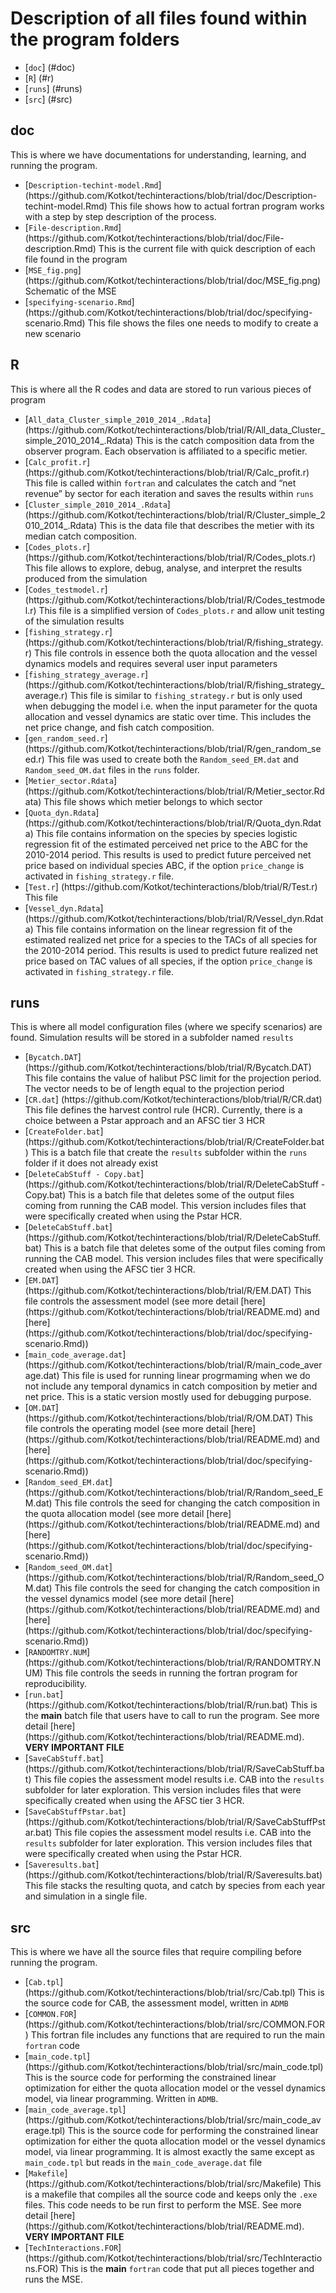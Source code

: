 # Description of all files found within the program folders

* [`doc`] (#doc)
* [`R`] (#r)
* [`runs`] (#runs)
* [`src`] (#src)

## doc
This is where we have documentations for understanding, learning, and running the program.

* [`Description-techint-model.Rmd`] (https://github.com/Kotkot/techinteractions/blob/trial/doc/Description-techint-model.Rmd)
This file shows how to actual fortran program works with a step by step description of the process. 
* [`File-description.Rmd`] (https://github.com/Kotkot/techinteractions/blob/trial/doc/File-description.Rmd)
This is the current file with quick description of each file found in the program
* [`MSE_fig.png`] (https://github.com/Kotkot/techinteractions/blob/trial/doc/MSE_fig.png)
Schematic of the MSE 
* [`specifying-scenario.Rmd`] (https://github.com/Kotkot/techinteractions/blob/trial/doc/specifying-scenario.Rmd)
This file shows the files one needs to modify to create a new scenario

## R
This is where all the R codes and data are stored to run various pieces of program

* [`All_data_Cluster_simple_2010_2014_.Rdata`] (https://github.com/Kotkot/techinteractions/blob/trial/R/All_data_Cluster_simple_2010_2014_.Rdata)
This is the catch composition data from the observer program. Each observation is affiliated to a specific metier. 
* [`Calc_profit.r`] (https://github.com/Kotkot/techinteractions/blob/trial/R/Calc_profit.r)
This file is called within `fortran` and calculates the catch and "net revenue" by sector for each iteration and saves the results within `runs`
* [`Cluster_simple_2010_2014_.Rdata`] (https://github.com/Kotkot/techinteractions/blob/trial/R/Cluster_simple_2010_2014_.Rdata)
This is the data file that describes the metier with its median catch composition.
* [`Codes_plots.r`] (https://github.com/Kotkot/techinteractions/blob/trial/R/Codes_plots.r)
This file allows to explore, debug, analyse, and interpret the results produced from the simulation
* [`Codes_testmodel.r`] (https://github.com/Kotkot/techinteractions/blob/trial/R/Codes_testmodel.r)
This file is a simplified version of `Codes_plots.r` and allow unit testing of the simulation results
* [`fishing_strategy.r`] (https://github.com/Kotkot/techinteractions/blob/trial/R/fishing_strategy.r)
This file controls in essence both the quota allocation and the vessel dynamics models and requires several user input parameters
* [`fishing_strategy_average.r`] (https://github.com/Kotkot/techinteractions/blob/trial/R/fishing_strategy_average.r)
This file is similar to `fishing_strategy.r` but is only used when debugging the model i.e. when the input parameter for the quota allocation and vessel dynamics are static over time. This includes the net price change, and fish catch composition.
* [`gen_random_seed.r`] (https://github.com/Kotkot/techinteractions/blob/trial/R/gen_random_seed.r)
This file was used to create both the `Random_seed_EM.dat` and `Random_seed_OM.dat` files in the `runs` folder.
* [`Metier_sector.Rdata`] (https://github.com/Kotkot/techinteractions/blob/trial/R/Metier_sector.Rdata)
This file shows which metier belongs to which sector
* [`Quota_dyn.Rdata`] (https://github.com/Kotkot/techinteractions/blob/trial/R/Quota_dyn.Rdata)
This file contains information on the species by species logistic regression fit of the estimated perceived net price to the ABC for the 2010-2014 period. This results is used to predict future perceived net price based on individual species ABC, if the option `price_change` is activated in `fishing_strategy.r` file. 
* [`Test.r`] (https://github.com/Kotkot/techinteractions/blob/trial/R/Test.r)
This file 
* [`Vessel_dyn.Rdata`] (https://github.com/Kotkot/techinteractions/blob/trial/R/Vessel_dyn.Rdata)
This file contains information on the linear regression fit of the estimated realized net price for a species to the TACs of all species for the 2010-2014 period. This results is used to predict future realized net price based on TAC values of all species, if the option `price_change` is activated in `fishing_strategy.r` file. 

## runs
This is where all model configuration files (where we specify scenarios) are found. Simulation results will be stored in a subfolder named `results`

* [`Bycatch.DAT`] (https://github.com/Kotkot/techinteractions/blob/trial/R/Bycatch.DAT)
This file contains the value of halibut PSC limit for the projection period. The vector needs to be of length equal to the projection period
* [`CR.dat`] (https://github.com/Kotkot/techinteractions/blob/trial/R/CR.dat)
This file defines the harvest control rule (HCR). Currently, there is a choice between a Pstar approach and an AFSC tier 3 HCR
* [`CreateFolder.bat`] (https://github.com/Kotkot/techinteractions/blob/trial/R/CreateFolder.bat)
This is a batch file that create the `results` subfolder within the `runs` folder if it does not already exist 
* [`DeleteCabStuff - Copy.bat`] (https://github.com/Kotkot/techinteractions/blob/trial/R/DeleteCabStuff - Copy.bat)
This is a batch file that deletes some of the output files coming from running the CAB model. This version includes files that were specifically created when using the Pstar HCR.
* [`DeleteCabStuff.bat`] (https://github.com/Kotkot/techinteractions/blob/trial/R/DeleteCabStuff.bat)
This is a batch file that deletes some of the output files coming from running the CAB model. This version includes files that were specifically created when using the AFSC tier 3 HCR.
* [`EM.DAT`] (https://github.com/Kotkot/techinteractions/blob/trial/R/EM.DAT)
This file controls the assessment model (see more detail [here] (https://github.com/Kotkot/techinteractions/blob/trial/README.md) and [here] (https://github.com/Kotkot/techinteractions/blob/trial/doc/specifying-scenario.Rmd))
* [`main_code_average.dat`] (https://github.com/Kotkot/techinteractions/blob/trial/R/main_code_average.dat)
This file is used for running linear progrmaming when we do not include any temporal dynamics in catch composition by metier and net price. This is a static version mostly used for debugging purpose.
* [`OM.DAT`] (https://github.com/Kotkot/techinteractions/blob/trial/R/OM.DAT)
This file controls the operating model (see more detail [here] (https://github.com/Kotkot/techinteractions/blob/trial/README.md) and [here] (https://github.com/Kotkot/techinteractions/blob/trial/doc/specifying-scenario.Rmd))
* [`Random_seed_EM.dat`] (https://github.com/Kotkot/techinteractions/blob/trial/R/Random_seed_EM.dat)
This file controls the seed for changing the catch composition in the quota allocation model (see more detail [here] (https://github.com/Kotkot/techinteractions/blob/trial/README.md) and [here] (https://github.com/Kotkot/techinteractions/blob/trial/doc/specifying-scenario.Rmd)) 
* [`Random_seed_OM.dat`] (https://github.com/Kotkot/techinteractions/blob/trial/R/Random_seed_OM.dat)
This file controls the seed for changing the catch composition in the vessel dynamics model (see more detail [here] (https://github.com/Kotkot/techinteractions/blob/trial/README.md) and [here] (https://github.com/Kotkot/techinteractions/blob/trial/doc/specifying-scenario.Rmd)) 
* [`RANDOMTRY.NUM`] (https://github.com/Kotkot/techinteractions/blob/trial/R/RANDOMTRY.NUM)
This file controls the seeds in running the fortran program for reproducibility. 
* [`run.bat`] (https://github.com/Kotkot/techinteractions/blob/trial/R/run.bat)
This is the **main** batch file that users have to call to run the program. See more detail [here] (https://github.com/Kotkot/techinteractions/blob/trial/README.md).
**VERY IMPORTANT FILE**
* [`SaveCabStuff.bat`] (https://github.com/Kotkot/techinteractions/blob/trial/R/SaveCabStuff.bat)
This file copies the assessment model results i.e. CAB into the `results` subfolder for later exploration. This version includes files that were specifically created when using the AFSC tier 3 HCR.
* [`SaveCabStuffPstar.bat`] (https://github.com/Kotkot/techinteractions/blob/trial/R/SaveCabStuffPstar.bat)
This file copies the assessment model results i.e. CAB into the `results` subfolder for later exploration. This version includes files that were specifically created when using the Pstar HCR.
* [`Saveresults.bat`] (https://github.com/Kotkot/techinteractions/blob/trial/R/Saveresults.bat)
This file stacks the resulting quota, and catch by species from each year and simulation in a single file. 

## src
This is where we have all the source files that require compiling before running the program.

* [`Cab.tpl`] (https://github.com/Kotkot/techinteractions/blob/trial/src/Cab.tpl)
This is the source code for CAB, the assessment model, written in `ADMB`  
* [`COMMON.FOR`] (https://github.com/Kotkot/techinteractions/blob/trial/src/COMMON.FOR)
This fortran file includes any functions that are required to run the main `fortran` code
* [`main_code.tpl`] (https://github.com/Kotkot/techinteractions/blob/trial/src/main_code.tpl)
This is the source code for performing the constrained linear optimization for either the quota allocation model or the vessel dynamics model, via linear programming. Written in `ADMB`.
* [`main_code_average.tpl`] (https://github.com/Kotkot/techinteractions/blob/trial/src/main_code_average.tpl)
This is the source code for performing the constrained linear optimization for either the quota allocation model or the vessel dynamics model, via linear programming. It is almost exactly the same except as `main_code.tpl` but reads in the `main_code_average.dat` file
* [`Makefile`] (https://github.com/Kotkot/techinteractions/blob/trial/src/Makefile)
This is a makefile that compiles all the source code and keeps only the `.exe` files. This code needs to be run first to perform the MSE. See more detail [here] (https://github.com/Kotkot/techinteractions/blob/trial/README.md).
**VERY IMPORTANT FILE**
* [`TechInteractions.FOR`] (https://github.com/Kotkot/techinteractions/blob/trial/src/TechInteractions.FOR)
This is the **main** `fortran` code that put all pieces together and runs the MSE.
